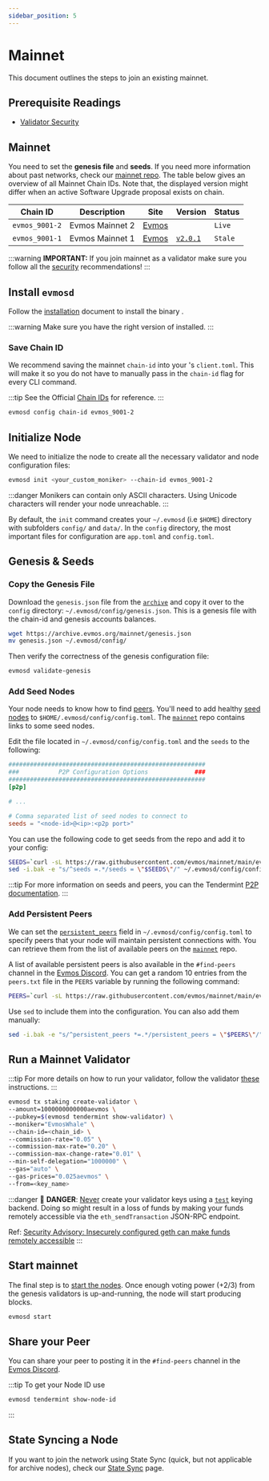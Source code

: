 ```yaml
---
sidebar_position: 5
---
```


# Mainnet

This document outlines the steps to join an existing mainnet.

## Prerequisite Readings

- [Validator Security](./security)


## Mainnet

You need to set the **genesis file** and **seeds**. If you need more information about past networks, check our
[mainnet repo](https://github.com/evmos/mainnet). The table below gives an overview of all Mainnet Chain
IDs. Note that, the displayed version might differ when an active Software Upgrade proposal exists on chain.

| Chain ID       | Description     | Site                                                               | Version                                                      | Status  |
| -------------- | --------------- | ------------------------------------------------------------------ | ------------------------------------------------------------ | ------- |
| `evmos_9001-2` | Evmos Mainnet 2 | [Evmos](https://github.com/evmos/mainnet/tree/main/evmos_9001-2) | [<Highlighter keyword="mainnet_version" />](https://github.com/evmos/evmos/releases) | `Live`  |
| `evmos_9001-1` | Evmos Mainnet 1 | [Evmos](https://github.com/evmos/mainnet/tree/main/evmos_9001-1) | [`v2.0.1`](https://github.com/evmos/evmos/releases/v2.0.1) | `Stale` |

:::warning
**IMPORTANT:** If you join mainnet as a validator make sure you follow all the
[security](./security) recommendations!
:::

## Install `evmosd`

Follow the [installation](./../validate/setup-and-configuration/run-a-validator) document to
install the <ProjectValue keyword='name' /> binary <Highlighter keyword="binary" />.

:::warning
Make sure you have the right version of <Highlighter keyword="binary" /> installed.
:::

### Save Chain ID

We recommend saving the mainnet `chain-id` into your <Highlighter keyword="binary" />'s `client.toml`.
This will make it so you do not have to manually pass in the `chain-id` flag for every CLI command.

:::tip
See the Official [Chain IDs](./../protocol/concepts/chain-id#official-chain-ids) for reference.
:::

```bash
evmosd config chain-id evmos_9001-2
```

## Initialize Node

We need to initialize the node to create all the necessary validator and node configuration files:

```bash
evmosd init <your_custom_moniker> --chain-id evmos_9001-2
```

:::danger
Monikers can contain only ASCII characters. Using Unicode characters will render your node unreachable.
:::

By default, the `init` command creates your `~/.evmosd` (i.e `$HOME`) directory with subfolders `config/` and `data/`.
In the `config` directory, the most important files for configuration are `app.toml` and `config.toml`.

## Genesis & Seeds

### Copy the Genesis File

Download the `genesis.json` file from the [`archive`](https://archive.evmos.org/mainnet/genesis.json) and copy it over
to the `config` directory: `~/.evmosd/config/genesis.json`. This is a genesis file with the chain-id and genesis
accounts balances.

```bash
wget https://archive.evmos.org/mainnet/genesis.json
mv genesis.json ~/.evmosd/config/
```

Then verify the correctness of the genesis configuration file:

```bash
evmosd validate-genesis
```

### Add Seed Nodes

Your node needs to know how to find [peers](https://docs.tendermint.com/v0.34/tendermint-core/using-tendermint.html#peers).
You'll need to add healthy [seed nodes](https://docs.tendermint.com/v0.34/tendermint-core/using-tendermint.html#seed)
to `$HOME/.evmosd/config/config.toml`. The [`mainnet`](https://github.com/evmos/mainnet) repo contains links to some
seed nodes.

Edit the file located in `~/.evmosd/config/config.toml` and the `seeds` to the following:

```toml
#######################################################
###           P2P Configuration Options             ###
#######################################################
[p2p]

# ...

# Comma separated list of seed nodes to connect to
seeds = "<node-id>@<ip>:<p2p port>"
```

You can use the following code to get seeds from the repo and add it to your config:

```bash
SEEDS=`curl -sL https://raw.githubusercontent.com/evmos/mainnet/main/evmos_9001-2/seeds.txt | awk '{print $1}' | paste -s -d, -`
sed -i.bak -e "s/^seeds =.*/seeds = \"$SEEDS\"/" ~/.evmosd/config/config.toml
```

:::tip
For more information on seeds and peers, you can the Tendermint [P2P documentation](https://docs.tendermint.com/master/spec/p2p/peer.html).
:::

### Add Persistent Peers

We can set the [`persistent_peers`](https://docs.tendermint.com/v0.34/tendermint-core/using-tendermint.html#persistent-peer)
field in `~/.evmosd/config/config.toml` to specify peers that your node will maintain persistent
connections with. You can retrieve them from the list of
available peers on the [`mainnet`](https://github.com/evmos/mainnet) repo.

A list of available persistent peers is also available in the `#find-peers` channel in the [Evmos Discord](https://discord.gg/evmos).
You can get a random 10 entries from the `peers.txt` file in the `PEERS` variable by running
the following command:

```bash
PEERS=`curl -sL https://raw.githubusercontent.com/evmos/mainnet/main/evmos_9001-2/peers.txt | sort -R | head -n 10 | awk '{print $1}' | paste -s -d, -`
```

Use `sed` to include them into the configuration. You can also add them manually:

```bash
sed -i.bak -e "s/^persistent_peers *=.*/persistent_peers = \"$PEERS\"/" ~/.evmosd/config/config.toml
```

## Run a Mainnet Validator

:::tip
For more details on how to run your validator, follow the validator [these](./setup-and-configuration/run-a-validator)
instructions.
:::

```bash
evmosd tx staking create-validator \
--amount=1000000000000aevmos \
--pubkey=$(evmosd tendermint show-validator) \
--moniker="EvmosWhale" \
--chain-id=<chain_id> \
--commission-rate="0.05" \
--commission-max-rate="0.20" \
--commission-max-change-rate="0.01" \
--min-self-delegation="1000000" \
--gas="auto" \
--gas-prices="0.025aevmos" \
--from=<key_name>
```

:::danger
🚨 **DANGER**: <u>Never</u> create your validator keys using a [`test`](./../protocol/concepts/keyring#testing)
keying backend. Doing so might result in a loss of funds by making your funds remotely accessible via the `eth_sendTransaction`
JSON-RPC endpoint.

Ref: [Security Advisory: Insecurely configured geth can make funds remotely accessible](https://blog.ethereum.org/2015/08/29/security-alert-insecurely-configured-geth-can-make-funds-remotely-accessible/)
:::

## Start mainnet

The final step is to [start the nodes](./../protocol/evmos-cli/single-node#start-node). Once enough voting power (+2/3)
from the genesis validators is up-and-running, the node will start producing blocks.

```bash
evmosd start
```

## Share your Peer

You can share your peer to posting it in the `#find-peers` channel in the [Evmos Discord](https://discord.gg/evmos).

:::tip
To get your Node ID use

```bash
evmosd tendermint show-node-id
```

:::

## State Syncing a Node

If you want to join the network using State Sync (quick, but not applicable for archive nodes), check our
[State Sync](./setup-and-configuration/state-sync) page.

